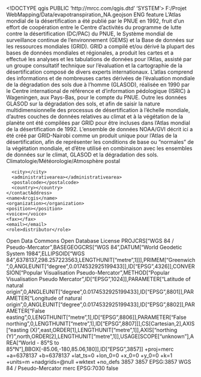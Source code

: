 <!DOCTYPE qgis PUBLIC 'http://mrcc.com/qgis.dtd' 'SYSTEM'>
<qgis version="3.10.6-A Coruña">
  <identifier>F:/Projet WebMapping/Data/evapotranspiration_NA.geojson</identifier>
  <parentidentifier></parentidentifier>
  <language>ENG</language>
  <type>feature</type>
  <title>evapotranspiration</title>
  <abstract>L'Atlas mondial de la désertification a été publié par le PNUE en 1992, fruit d'un effort de coopération entre le Centre d'activités du programme de lutte contre la désertification (DC/PAC) du PNUE, le Système mondial de surveillance continue de l'environnement (GEMS) et la Base de données sur les ressources mondiales (GRID). GRID a compilé et/ou dérivé la plupart des bases de données mondiales et régionales, a produit les cartes et a effectué les analyses et les tabulations de données pour l'Atlas, assisté par un groupe consultatif technique sur l'évaluation et la cartographie de la désertification composé de divers experts internationaux. L'atlas comprend des informations et de nombreuses cartes dérivées de l'évaluation mondiale de la dégradation des sols due à l'homme (GLASOD), réalisée en 1990 par le Centre international de référence et d'information pédologique (ISRIC) à Wageningen, aux Pays-Bas, pour le compte du PNUE. Outre les données GLASOD sur la dégradation des sols, et afin de saisir la nature multidimensionnelle des processus de désertification à l'échelle mondiale, d'autres couches de données relatives au climat et à la végétation de la planète ont été compilées par GRID pour être incluses dans l'Atlas mondial de la désertification de 1992. L'ensemble de données NOAA/GVI décrit ici a été créé par GRID-Nairobi comme un produit unique pour l'Atlas de la désertification, afin de représenter les conditions de base ou "normales" de la végétation mondiale, et d'être utilisé en combinaison avec les ensembles de données sur le climat, GLASOD et la dégradation des sols.
</abstract>
  <keywords vocabulary="gmd:topicCategory">
    <keyword>Climatologie/Météorologie/Atmosphère</keyword>
  </keywords>
  <contact>
    <contactAddress>
      <type>postal</type>
      <address></address>
      <city></city>
      <administrativearea></administrativearea>
      <postalcode></postalcode>
      <country></country>
    </contactAddress>
    <name>Arcgis</name>
    <organization></organization>
    <position></position>
    <voice></voice>
    <fax></fax>
    <email></email>
    <role>distributor</role>
  </contact>
  <links>
    <link size="" description="" format="" mimeType="" url="https://services6.arcgis.com/C0HVLQJI37vYnazu/arcgis/rest/services/Desertification/FeatureServer" type="ISO 19115:2003/19139" name="indéfini 1"/>
  </links>
  <fees></fees>
  <license>Open Data Commons Open Database License</license>
  <encoding></encoding>
  <crs>
    <spatialrefsys>
      <wkt>PROJCRS["WGS 84 / Pseudo-Mercator",BASEGEOGCRS["WGS 84",DATUM["World Geodetic System 1984",ELLIPSOID["WGS 84",6378137,298.257223563,LENGTHUNIT["metre",1]]],PRIMEM["Greenwich",0,ANGLEUNIT["degree",0.0174532925199433]],ID["EPSG",4326]],CONVERSION["Popular Visualisation Pseudo-Mercator",METHOD["Popular Visualisation Pseudo Mercator",ID["EPSG",1024]],PARAMETER["Latitude of natural origin",0,ANGLEUNIT["degree",0.0174532925199433],ID["EPSG",8801]],PARAMETER["Longitude of natural origin",0,ANGLEUNIT["degree",0.0174532925199433],ID["EPSG",8802]],PARAMETER["False easting",0,LENGTHUNIT["metre",1],ID["EPSG",8806]],PARAMETER["False northing",0,LENGTHUNIT["metre",1],ID["EPSG",8807]]],CS[Cartesian,2],AXIS["easting (X)",east,ORDER[1],LENGTHUNIT["metre",1]],AXIS["northing (Y)",north,ORDER[2],LENGTHUNIT["metre",1]],USAGE[SCOPE["unknown"],AREA["World - 85°S to 85°N"],BBOX[-85.06,-180,85.06,180]],ID["EPSG",3857]]</wkt>
      <proj4>+proj=merc +a=6378137 +b=6378137 +lat_ts=0 +lon_0=0 +x_0=0 +y_0=0 +k=1 +units=m +nadgrids=@null +wktext +no_defs</proj4>
      <srsid>3857</srsid>
      <srid>3857</srid>
      <authid>EPSG:3857</authid>
      <description>WGS 84 / Pseudo-Mercator</description>
      <projectionacronym>merc</projectionacronym>
      <ellipsoidacronym>EPSG:7030</ellipsoidacronym>
      <geographicflag>false</geographicflag>
    </spatialrefsys>
  </crs>
  <extent>
    <spatial crs="EPSG:3857" miny="2150980.52369999978691339" minz="0" maxx="4144332" dimensions="2" minx="-1910472" maxy="4487173.78579999972134829" maxz="0"/>
    <temporal>
      <period>
        <start></start>
        <end></end>
      </period>
    </temporal>
  </extent>
</qgis>
